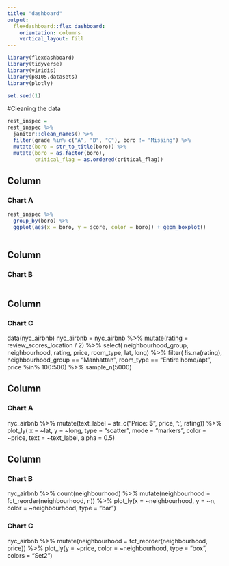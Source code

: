 ```yaml
---
title: "dashboard"
output: 
  flexdashboard::flex_dashboard:
    orientation: columns
    vertical_layout: fill
---
```


```r
library(flexdashboard)
library(tidyverse)
library(viridis)
library(p8105.datasets)
library(plotly)

set.seed(1)

```



#Cleaning the data 
```r
rest_inspec = 
rest_inspec %>%
  janitor::clean_names() %>%
  filter(grade %in% c("A", "B", "C"), boro != "Missing") %>% 
  mutate(boro = str_to_title(boro)) %>%
  mutate(boro = as.factor(boro),
         critical_flag = as.ordered(critical_flag))

```

Column {data-width=650}
-----------------------------------------------------------------------

### Chart A

```r
rest_inspec %>%
  group_by(boro) %>%
  ggplot(aes(x = boro, y = score, color = boro)) + geom_boxplot()
  

```


Column {data-width=350}
-----------------------------------------------------------------------
### Chart B

```r



````


Column {data-width=350}
-----------------------------------------------------------------------
### Chart C










data(nyc_airbnb)
nyc_airbnb = 
  nyc_airbnb %>% 
  mutate(rating = review_scores_location / 2) %>%
  select(
    neighbourhood_group, neighbourhood, rating, price, room_type, lat, long) %>%
  filter(
    !is.na(rating), 
    neighbourhood_group == "Manhattan",
    room_type == "Entire home/apt",
    price %in% 100:500)  %>% 
  sample_n(5000)
  
Column {data-width=650}
-----------------------------------------------------------------------

### Chart A


nyc_airbnb %>%
  mutate(text_label = str_c("Price: $", price, '\nRating: ', rating)) %>% 
  plot_ly(
    x = ~lat, y = ~long, type = "scatter", mode = "markers",
    color = ~price, text = ~text_label, alpha = 0.5)


Column {data-width=350}
-----------------------------------------------------------------------

### Chart B


nyc_airbnb %>% 
  count(neighbourhood) %>% 
  mutate(neighbourhood = fct_reorder(neighbourhood, n)) %>% 
  plot_ly(x = ~neighbourhood, y = ~n, color = ~neighbourhood, type = "bar")


### Chart C


nyc_airbnb %>% 
mutate(neighbourhood = fct_reorder(neighbourhood, price)) %>% 
  plot_ly(y = ~price, color = ~neighbourhood, type = "box",
          colors = "Set2")



